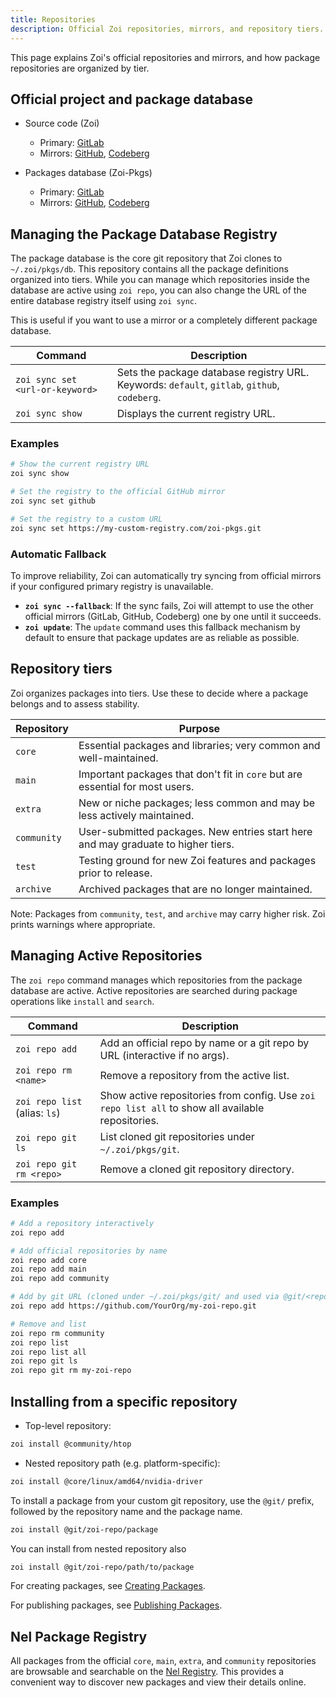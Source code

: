 ```yaml
---
title: Repositories
description: Official Zoi repositories, mirrors, and repository tiers.
---
```


This page explains Zoi's official repositories and mirrors, and how package repositories are organized by tier.

## Official project and package database

- Source code (Zoi)
  - Primary: [GitLab](https://gitlab.com/Zillowe/Zillwen/Zusty/Zoi)
  - Mirrors: [GitHub](https://github.com/Zillowe/Zoi), [Codeberg](https://codeberg.org/Zillowe/Zoi)

- Packages database (Zoi-Pkgs)
  - Primary: [GitLab](https://gitlab.com/Zillowe/Zillwen/Zusty/Zoi-Pkgs)
  - Mirrors: [GitHub](https://github.com/Zillowe/Zoi-Pkgs), [Codeberg](https://codeberg.org/Zillowe/Zoi-Pkgs)

## Managing the Package Database Registry

The package database is the core git repository that Zoi clones to `~/.zoi/pkgs/db`. This repository contains all the package definitions organized into tiers. While you can manage which repositories inside the database are active using `zoi repo`, you can also change the URL of the entire database registry itself using `zoi sync`.

This is useful if you want to use a mirror or a completely different package database.

| Command                         | Description                                                                                  |
| ------------------------------- | -------------------------------------------------------------------------------------------- |
| `zoi sync set <url-or-keyword>` | Sets the package database registry URL. Keywords: `default`, `gitlab`, `github`, `codeberg`. |
| `zoi sync show`                 | Displays the current registry URL.                                                           |

### Examples

```sh
# Show the current registry URL
zoi sync show

# Set the registry to the official GitHub mirror
zoi sync set github

# Set the registry to a custom URL
zoi sync set https://my-custom-registry.com/zoi-pkgs.git
```

### Automatic Fallback

To improve reliability, Zoi can automatically try syncing from official mirrors if your configured primary registry is unavailable.

- **`zoi sync --fallback`**: If the sync fails, Zoi will attempt to use the other official mirrors (GitLab, GitHub, Codeberg) one by one until it succeeds.
- **`zoi update`**: The `update` command uses this fallback mechanism by default to ensure that package updates are as reliable as possible.

## Repository tiers

Zoi organizes packages into tiers. Use these to decide where a package belongs and to assess stability.

| Repository  | Purpose                                                                           |
| ----------- | --------------------------------------------------------------------------------- |
| `core`      | Essential packages and libraries; very common and well-maintained.                |
| `main`      | Important packages that don't fit in `core` but are essential for most users.     |
| `extra`     | New or niche packages; less common and may be less actively maintained.           |
| `community` | User-submitted packages. New entries start here and may graduate to higher tiers. |
| `test`      | Testing ground for new Zoi features and packages prior to release.                |
| `archive`   | Archived packages that are no longer maintained.                                  |

Note: Packages from `community`, `test`, and `archive` may carry higher risk. Zoi prints warnings where appropriate.

## Managing Active Repositories

The `zoi repo` command manages which repositories from the package database are active. Active repositories are searched during package operations like `install` and `search`.

| Command                       | Description                                                                                       |
| ----------------------------- | ------------------------------------------------------------------------------------------------- |
| `zoi repo add`                | Add an official repo by name or a git repo by URL (interactive if no args).                       |
| `zoi repo rm <name>`          | Remove a repository from the active list.                                                         |
| `zoi repo list` (alias: `ls`) | Show active repositories from config. Use `zoi repo list all` to show all available repositories. |
| `zoi repo git ls`             | List cloned git repositories under `~/.zoi/pkgs/git`.                                             |
| `zoi repo git rm <repo>`      | Remove a cloned git repository directory.                                                         |

### Examples

```sh
# Add a repository interactively
zoi repo add

# Add official repositories by name
zoi repo add core
zoi repo add main
zoi repo add community

# Add by git URL (cloned under ~/.zoi/pkgs/git/ and used via @git/<repo>/<pkg>)
zoi repo add https://github.com/YourOrg/my-zoi-repo.git

# Remove and list
zoi repo rm community
zoi repo list
zoi repo list all
zoi repo git ls
zoi repo git rm my-zoi-repo
```

## Installing from a specific repository

- Top-level repository:

```sh
zoi install @community/htop
```

- Nested repository path (e.g. platform-specific):

```sh
zoi install @core/linux/amd64/nvidia-driver
```

To install a package from your custom git repository, use the `@git/` prefix, followed by the repository name and the package name.

```sh
zoi install @git/zoi-repo/package
```

You can install from nested repository also

```sh
zoi install @git/zoi-repo/path/to/package
```

For creating packages, see [Creating Packages](/docs/zds/zoi/creating-packages).

For publishing packages, see [Publishing Packages](/docs/zds/zoi/publishing-packages).

## Nel Package Registry

All packages from the official `core`, `main`, `extra`, and `community` repositories are browsable and searchable on the [Nel Registry](https://nel.zillowe.qzz.io). This provides a convenient way to discover new packages and view their details online.
